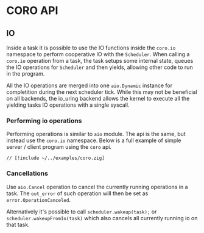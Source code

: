 # CORO API

## IO

Inside a task it is possible to use the IO functions inside the `coro.io` namespace to perform cooperative
IO with the `Scheduler`. When calling a `coro.io` operation from a task, the task setups some internal state,
queues the IO operations for `Scheduler` and then yields, allowing other code to run in the program.

All the IO operations are merged into one `aio.Dynamic` instance for completition during the next scheduler tick.
While this may not be beneficial on all backends, the io_uring backend allows the kernel to execute all
the yielding tasks IO operations with a single syscall.

### Performing io operations

Performing operations is similar to `aio` module. The api is the same, but instead use the `coro.io` namespace.
Below is a full example of simple server / client program using the `coro` api.

```zig
// [!include ~/../examples/coro.zig]
```

### Cancellations

Use `aio.Cancel` operation to cancel the currently running operations in a task.
The `out_error` of such operation will then be set as `error.OperationCanceled`.

Alternatively it's possible to call `scheduler.wakeup(task);` or `scheduler.wakeupFromIo(task)`
which also cancels all currently running io on that task.

